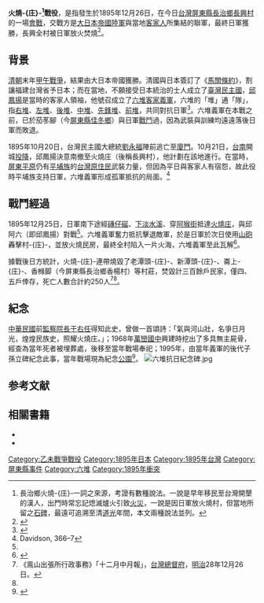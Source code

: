 {{noteTA
|1=zh-hans:庄; zh-hant:庄;
}}
{{infobox military conflict
|conflict    =火燒-{庄}-戰役（長興之戰）
|partof      =[[乙未戰爭|乙未戰爭]]
|image       =
|caption     =
|date        =1895年11月26日
|place       = {{flagicon image|Flag of Formosa 1895.svg}} [[臺灣民主國|臺灣民主國]][[屏東縣|屏東縣]]
|coordinates =
|map_type    =
|latitude    =
|longitude   =
|map_size    =
|map_marksize =
|map_caption =
|map_label   =
|territory   =
|result      =日本獲勝
|status      =
|combatant1  ={{flag|Empire of Japan}}
|combatant2  = {{flagicon image|Flag of Formosa 1895.svg}} [[臺灣民主國|臺灣民主國]][[客家人|客裔]]民兵
|commander1  ={{flagicon|Empire of Japan}} {{link-ja|山口素臣|山口素臣}}[[少將|少將]]
|commander2  ={{flagicon image|Flag of Formosa 1895.svg}} [[邱鳳揚|邱鳳揚]] 
|units1      =
|units2      =
|strength1   =2,000
|strength2   =200~300
|casualties1 =戰死: 15<br>受傷: 57
|casualties2 =民兵數十人，餘平民，合計約250死亡
|notes       =
|campaignbox ={{台灣日治時期歷史事件}}
}}
'''火燒-{庄}-<ref>長治鄉火燒-{庄}-一詞之來源，考證有數種說法。一說是早年移民至台灣開墾的漢人，出門時常忘記熄滅爐火引致[[火災|火災]]，一說是因日軍放火燒村，但當地所留之[[石碑|石碑]]，最遠可追溯至清[[道光|道光]]年間，本文兩種說法並列。</ref>戰役'''，是指發生於1895年12月26日，在今日[[台灣|台灣]][[屏東縣|屏東縣]][[長治鄉|長治鄉]][[長興村_(屏東縣)|長興村]]的一場[[會戰|會戰]]，交戰方是[[大日本帝國陸軍|大日本帝國陸軍]]與當地[[客家人|客家人]]所集結的聯軍，最終日軍獲勝，長興全村被日軍放火焚燒<ref name="邱滿英">{{cite journal|author=邱滿英| title=屏東縣長治鄉「火燒庄」舊名與火燒-{庄}-之役|journal=《臺灣文獻季刊》 別冊| date=2010-03| volume=61|issue=1|pages=14-20| url=http://www.th.gov.tw/epaper/site/page/46/610 | accessdate=2017-07-01}}</ref>。

== 背景 ==
{{main|乙未戰爭#六堆火燒庄戰役}}
[[清朝|清朝]]末年[[甲午戰爭|甲午戰爭]]，結果由大日本帝國獲勝。清國與日本簽訂了《[[馬關條約|馬關條約]]》，割讓福建台灣省予日本；而在當地，不願接受日本統治的士人成立了[[臺灣民主國|臺灣民主國]]，[[邱鳳揚|邱鳳揚]]是當時的客家人領袖，他號召成立了[[六堆客家義軍|六堆客家義軍]]，六堆的「堆」通「隊」，指[[右堆_(六堆)|右堆]]、[[左堆_(六堆)|左堆]]、[[後堆_(六堆)|後堆]]、[[中堆_(六堆)|中堆]]、[[先鋒堆_(六堆)|先鋒堆]]、[[前堆_(六堆)|前堆]]，共同對抗日軍<ref name=簡炯仁>{{cite conference|author=簡炯仁|title=屏東平原客家「六堆」聚落的形成及其社會變遷|conference=第四屆國際客家學研討會|date=2000-12|publisher=[[中央研究院|中央研究院]]|pages=1-66|url=http://163.29.208.13/www/culture/6dway/study/study7.pdf|accessdate=2015-02-17|deadurl=yes|archiveurl=https://web.archive.org/web/20150723235738/http://163.29.208.13/www/culture/6dway/study/study7.pdf|archivedate=2015-07-23}}</ref>。六堆義軍在本戰之前，已於茄苳腳（今[[屏東縣|屏東縣]][[佳冬鄉|佳冬鄉]]）與日軍[[佳冬之戰|戰鬥]]過，因為武裝與訓練均遠遠落後日軍而敗退。

1895年10月20日，台灣民主國大總統[[劉永福|劉永福]]陣前逃亡至[[廈門|廈門]]。10月21日，[[台南|台南]]開城[[投降|投降]]，邱鳳揚決意南撤至火燒庄（後稱長興村），他計劃在該地進行{{link-en|最終抵抗|Last stand}}。在當時，[[屏東平原|屏東平原]]仍有[[平埔族|平埔族]]的[[台灣原住民|台灣原住民]]武裝力量，但因為平日與客家人有宿怨，故此役時平埔族支持日軍，六堆義軍形成孤軍抵抗的局面。<ref>Davidson, 366–7</ref>

== 戰鬥經過 ==
1895年12月25日，日軍南下途經[[磚仔磘|磚仔磘]]、[[下淡水溪|下淡水溪]]、穿[[阿猴街|阿猴街]]抵達[[火燒庄|火燒庄]]，與邱阿六（即邱鳳揚）對戰<ref name="邱滿英" />。六堆義軍奮力抵抗擊退敵軍，於是日軍於次日使用[[山砲|山砲]]轟擊村-{庄}-，並放火燒民房，最終全村陷入一片火海，六堆義軍至此瓦解<ref>{{cite web|title=長治鄉火燒-{庄}-|url=http://www.pthg.gov.tw/TownCgt/CP.aspx?s=4490&cp=1&n=14322|publisher=長治鄉公所|accessdate=2015-02-17}}</ref>。

據戰後日方統計，火燒-{庄}-連帶燒毀了老潭頭-{庄}-、新潭頭-{庄}-、崙上-{庄}-、香橼脚（今屏東縣長治鄉香楊村）等村莊，焚毀計三百餘戶民家，僅四、五戶倖存，死亡人數合計約250人<ref>《鳯山出張所行政事務》「十二月中月報」，[[台灣總督府|台灣總督府]]，[[明治|明治]]28年12月26日。</ref><ref name="邱滿英" />。

== 紀念 ==
[[中華民國|中華民國]]前[[監察院長|監察院長]][[于右任|于右任]]得知此史，曾做一首頌詩：「氣與河山壯，名爭日月光，煌煌民族史，照耀火燒庄。」；1968年[[萬巒國中|萬巒國中]]興建時挖出了多具無主屍骨，經查為當年死者被埋葬處，後移至當年戰場奉祀；1995年，由當年義軍的後代子孫立碑紀念此事，當年戰場現為紀念[[公園|公園]]<ref>{{cite web|title=六堆全民抗日參戰紀念碑|url=http://archives.hakka.gov.tw/frontsite/archive/archiveInfoDetailAction.do?method=doViewArchiveInfoDetail&caseId=VEEwOTA5MDAwMzY1&version=MQ==&assetsClassifyId=MS4y&isAddHitRate=dHJ1ZQ==&relationPk=VEEwOTA5MDAwMzY1fDE=&tableName=YXNzZXRzX2Nhc2U=&iscancel=true|publisher=[[行政院客家委員會|行政院客家委員會]]|accessdate=2015-02-17|archive-url=https://web.archive.org/web/20150217142052/http://archives.hakka.gov.tw/frontsite/archive/archiveInfoDetailAction.do?method=doViewArchiveInfoDetail&caseId=VEEwOTA5MDAwMzY1&version=MQ==&assetsClassifyId=MS4y&isAddHitRate=dHJ1ZQ==&relationPk=VEEwOTA5MDAwMzY1fDE=&tableName=YXNzZXRzX2Nhc2U=&iscancel=true|archive-date=2015-02-17|dead-url=yes}}</ref>。
[[File:六堆抗日紀念碑.jpg|thumb]]

==参考文献==
{{reflist}}
== 相關書籍 ==
*{{en}}{{cite book|author=[[禮密臣|禮密臣]]（James Wheeler Davidson）|title=《The island of Formosa, past and present. History, people, resources, and commercial prospects. Tea, camphor, sugar, gold, coal, sulphur, economical plants, and other productions》|year=1903|publisher=London and New York : Macmillan & co.; Yokohama [etc.] Kelly & Walsh, ld.|url=https://archive.org/details/islandofformosap00davi}}
*{{en}}{{cite book|author={{link-ja|竹越與三郎|竹越與三郎}}、Braithwaite, George, tr|title=《Japanese rule in Formosa》|year=1907|publisher=London, New York, Bombay and Calcutta, Longmans, Green, and co.|url=https://archive.org/details/japaneseruleinf00takegoog}}
{{乙未戰爭}}
{{台灣戰爭史}}

[[Category:乙未戰爭戰役|Category:乙未戰爭戰役]]
[[Category:1895年日本|Category:1895年日本]]
[[Category:1895年台灣|Category:1895年台灣]]
[[Category:屏東縣事件|Category:屏東縣事件]]
[[Category:六堆|Category:六堆]]
[[Category:1895年衝突|Category:1895年衝突]]